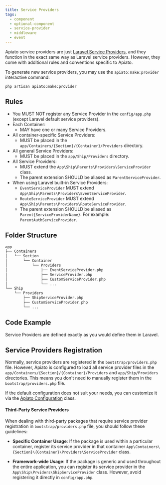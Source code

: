 ```yaml
---
title: Service Providers
tags:
  - component
  - optional-component
  - service-provider
  - middleware
  - event
---
```


Apiato service providers are just [Laravel Service Providers](https://laravel.com/docs/providers),
and they function in the exact same way as Laravel service providers.
However, they come with additional rules and conventions specific to Apiato.

To generate new service providers,
you may use the `apiato:make:provider` interactive command:

```
php artisan apiato:make:provider
```

## Rules

- You MUST NOT register any Service Provider in the `config/app.php` (except Laravel default service providers).
- Each Container:
  - MAY have one or many Service Providers.
- All container-specific Service Providers:
  - MUST be placed in the `app/Containers/{Section}/{Container}/Providers` directory.
- All general Service Providers:
  - MUST be placed in the `app/Ship/Providers` directory.
- All Service Providers:
  - MUST extend the `App\Ship\Parents\Providers\ServiceProvider` class.
  - The parent extension SHOULD be aliased as `ParentServiceProvider`.
- When using Laravel built-in Service Providers:
  - `EventServiceProvider` MUST extend `App\Ship\Parents\Providers\EventServiceProvider`.
  - `RouteServiceProvider` MUST extend `App\Ship\Parents\Providers\RouteServiceProvider`.
  - The parent extension SHOULD be aliased as `Parent{ServiceProviderName}`. For example: `ParentAuthServiceProvider`.

## Folder Structure

```php
app
├── Containers
│   └── Section
│       └── Container
│           └── Providers
│               ├── EventServiceProvider.php
│               ├── ServiceProvider.php
│               ├── CustomServiceProvider.php
│               └── ...
└── Ship
    └── Providers
        ├── ShipServiceProvider.php
        ├── CustomServiceProvider.php
        └── ...
```

## Code Example

Service Providers are defined exactly as you would define them in Laravel.

## Service Providers Registration
Normally, service providers are registered in the `bootstrap/providers.php` file.
However, Apiato is configured
to load all service provider files in the `app/Containers/{Section}/{Container}/Providers` and `app/Ship/Providers` directories.
This means you don't need to manually register them in the `bootstrap/providers.php` file.

If the default configuration does not suit your needs,
you can customize it via the [Apiato Configuration](../../digging-deeper/advance-configuration.mdx#providers) class.

#### Third-Party Service Providers

When dealing with third-party packages that require service provider registration in `bootstrap/providers.php` file,
you should follow these guidelines:

- **Specific Container Usage**: If the package is used within a particular container, register its service provider in that container `App\Containers\{Section}\{Container}\Providers\ServiceProvider` class.

- **Framework-wide Usage**: If the package is generic and used throughout the entire application, you can register its service provider in the `App\Ship\Prviders\ShipServiceProvider` class. However, avoid registering it directly in `config/app.php`.
